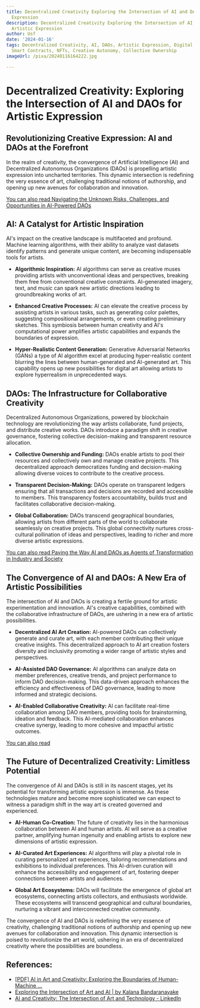 ```yaml
---
title: Decentralized Creativity Exploring the Intersection of AI and DAOs for Artistic
  Expression
description: Decentralized Creativity Exploring the Intersection of AI and DAOs for
  Artistic Expression
author: Usf
date: '2024-01-16'
tags: Decentralized Creativity, AI, DAOs, Artistic Expression, Digital Art, Blockchain,
  Smart Contracts, NFTs, Creative Autonomy, Collective Ownership
imageUrl: /pixa/20240116164222.jpg

---
```

# Decentralized Creativity: Exploring  the  Intersection of AI and DAOs for Artistic Expression

## Revolutionizing Creative Expression: AI and DAOs at the Forefront

In the realm of creativity,  the convergence of  Artificial Intelligence (AI) and Decentralized Autonomous  Organizations (DAOs) is propelling artistic expression  into uncharted  territories. This dynamic  intersection is redefining the very essence of art,  challenging traditional notions of authorship,  and opening  up new avenues for  collaboration and innovation.

[You can  also read Navigating the Unknown Risks, Challenges, and Opportunities in AI-Powered DAOs](Navigating%20the%20Unknown%20Risks%2C%20Challenges%2C%20and%20Opportunities%20in%20AI-Powered%20DAOs)


## AI: A Catalyst  for Artistic Inspiration

AI's impact on the creative landscape is multifaceted and profound. Machine learning algorithms, with their ability  to  analyze  vast datasets identify patterns and generate unique content, are becoming indispensable tools for artists.

*  **Algorithmic Inspiration:** AI algorithms  can serve  as creative muses providing artists with unconventional ideas and perspectives, breaking them  free  from conventional creative  constraints. AI-generated imagery, text, and music can spark new artistic directions leading to groundbreaking  works of art.


* **Enhanced Creative Processes:** AI can elevate the creative  process by assisting artists in various tasks, such as generating  color palettes,  suggesting compositional  arrangements, or even creating preliminary sketches. This symbiosis between human creativity and AI's computational power amplifies artistic capabilities and expands the boundaries of expression.


* **Hyper-Realistic Content Generation:** Generative  Adversarial Networks  (GANs) a type of AI algorithm excel at producing hyper-realistic content blurring the lines between human-generated and AI-generated art. This capability opens up new possibilities for digital  art allowing artists  to explore hyperrealism in unprecedented ways.

## DAOs: The Infrastructure for Collaborative Creativity

Decentralized  Autonomous Organizations, powered by blockchain technology are revolutionizing the  way artists collaborate, fund projects, and distribute creative works. DAOs introduce a paradigm shift in creative governance, fostering collective decision-making and transparent resource allocation.

* **Collective Ownership and Funding:** DAOs enable artists to pool their resources and collectively own and manage creative projects.  This decentralized approach democratizes funding and decision-making allowing diverse voices to contribute to the creative  process.


* **Transparent Decision-Making:** DAOs operate on transparent ledgers ensuring that all transactions and decisions are recorded and  accessible to members. This transparency fosters accountability, builds trust  and facilitates collaborative decision-making.


* **Global  Collaboration:** DAOs transcend geographical boundaries, allowing artists from different parts of the world to collaborate seamlessly on creative projects. This global connectivity nurtures cross-cultural pollination of ideas and perspectives,  leading  to richer and more diverse artistic expressions.

[You can also read Paving the Way AI and DAOs as  Agents of Transformation in Industry and Society](Paving%20the%20Way%20AI%20and%20DAOs%20as%20Agents%20of%20Transformation%20in%20Industry%20and%20Society)


## The Convergence of AI and DAOs: A New Era of  Artistic  Possibilities

The intersection of AI and DAOs is creating a  fertile ground for artistic experimentation and innovation. AI's creative capabilities, combined  with the collaborative infrastructure of DAOs, are ushering in a new  era of artistic possibilities.

* **Decentralized  AI Art Creation:** AI-powered DAOs can collectively  generate  and curate art, with each member contributing their unique creative insights.  This decentralized approach to AI art  creation fosters diversity  and inclusivity promoting a wider range of artistic styles and  perspectives.


* **AI-Assisted  DAO Governance:** AI algorithms  can analyze data on member preferences, creative trends, and  project performance to inform DAO decision-making. This  data-driven approach enhances the efficiency and effectiveness of DAO governance, leading to more informed and strategic decisions.


*  **AI-Enabled Collaborative Creativity:** AI can facilitate real-time collaboration among DAO members, providing tools for  brainstorming, ideation and feedback. This AI-mediated collaboration enhances creative synergy, leading to more cohesive and impactful artistic outcomes.

[You can also read ]()


## The Future of Decentralized Creativity: Limitless Potential

The convergence of AI  and DAOs is still  in its nascent stages,  yet its potential for transforming artistic expression  is immense. As these technologies mature and become more sophisticated we can expect to witness a paradigm shift  in the way art is created  governed and experienced.

* **AI-Human Co-Creation:** The future of creativity lies in the harmonious collaboration between AI and human artists. AI will serve as a creative partner, amplifying human ingenuity  and enabling artists to explore new dimensions of artistic expression.


* **AI-Curated Art Experiences:** AI algorithms will play a  pivotal role in curating personalized art experiences, tailoring recommendations and exhibitions  to individual preferences. This AI-driven curation will enhance the accessibility and  engagement of art, fostering deeper connections  between artists and audiences.


* **Global Art Ecosystems:** DAOs will facilitate the emergence of global art ecosystems, connecting artists collectors, and enthusiasts worldwide. These ecosystems  will transcend geographical and cultural boundaries, nurturing a vibrant and interconnected creative community.

The  convergence of AI  and DAOs is redefining the very essence of creativity, challenging traditional notions of authorship and opening up new avenues for collaboration and innovation.  This dynamic intersection is poised  to revolutionize the art world, ushering in an era of decentralized creativity where the possibilities  are boundless.

## References:
- [[PDF] AI in Art and Creativity: Exploring the Boundaries of Human-Machine ...](https://osf.io/g4nd5/download/?format=pdf)
- [Exploring the Intersection of Art and AI | by Kalana Bandaranayake](https://medium.com/@kalanabandaranayake/exploring-the-intersection-of-art-and-ai-how-machine-learning-is-transforming-creative-expression-d3388f9a2d0b)
- [AI and Creativity: The Intersection of Art and Technology - LinkedIn](https://www.linkedin.com/pulse/ai-creativity-intersection-art-technology-qitcompany)
